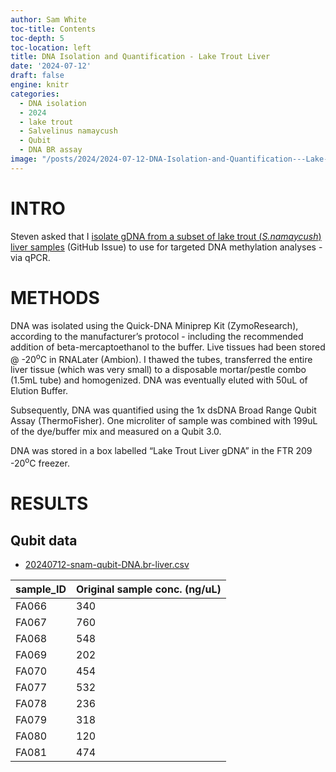 ```yaml
---
author: Sam White
toc-title: Contents
toc-depth: 5
toc-location: left
title: DNA Isolation and Quantification - Lake Trout Liver
date: '2024-07-12'
draft: false
engine: knitr
categories: 
  - DNA isolation
  - 2024
  - lake trout
  - Salvelinus namaycush
  - Qubit
  - DNA BR assay
image: "/posts/2024/2024-07-12-DNA-Isolation-and-Quantification---Lake-Trout-Liver/20240712-snam-gDNA-box-01.jpg"
---
```

# INTRO

Steven asked that I [isolate gDNA from a subset of lake trout (_S.namaycush_) liver samples](https://github.com/RobertsLab/resources/issues/1929) (GitHub Issue) to use for targeted DNA methylation analyses -via qPCR.

# METHODS

DNA was isolated using the Quick-DNA Miniprep Kit (ZymoResearch), according to the manufacturer's protocol - including the recommended addition of beta-mercaptoethanol to the buffer. Live tissues had been stored @ -20<sup>o</sup>C in RNALater (Ambion). I thawed the tubes, transferred the entire liver tissue (which was very small) to a disposable mortar/pestle combo (1.5mL tube) and homogenized. DNA was eventually eluted with 50uL of Elution Buffer.

Subsequently, DNA was quantified using the 1x dsDNA Broad Range Qubit Assay (ThermoFisher). One microliter of sample was combined with 199uL of the dye/buffer mix and measured on a Qubit 3.0.

DNA was stored in a box labelled "Lake Trout Liver gDNA" in the FTR 209 -20<sup>o</sup>C freezer.


# RESULTS

## Qubit data

- [20240712-snam-qubit-DNA.br-liver.csv](./20240712-snam-qubit-DNA.br-liver.csv)


| sample_ID | Original sample conc. (ng/uL) |
|-----------|-------------------------------|
| FA066     | 340                           |
| FA067     | 760                           |
| FA068     | 548                           |
| FA069     | 202                           |
| FA070     | 454                           |
| FA077     | 532                           |
| FA078     | 236                           |
| FA079     | 318                           |
| FA080     | 120                           |
| FA081     | 474                           |